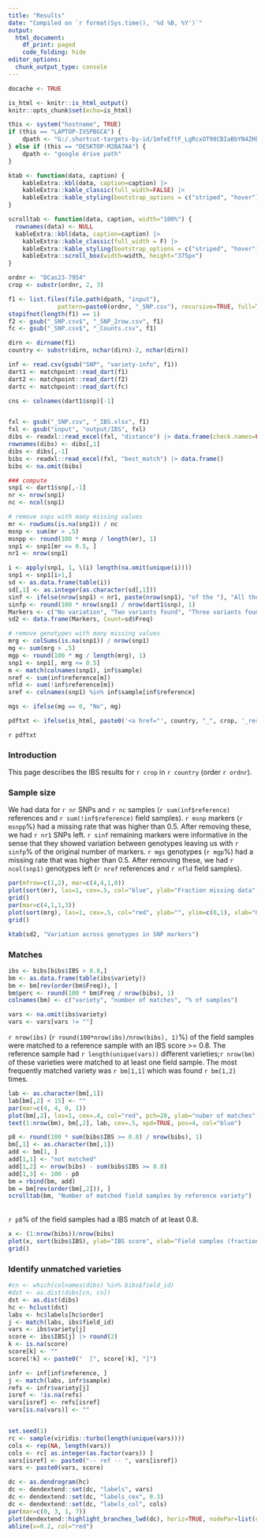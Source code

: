 ```yaml
---
title: "Results"
date: "Compiled on `r format(Sys.time(), '%d %B, %Y')`"
output:
  html_document:
    df_print: paged
    code_folding: hide
editor_options:
  chunk_output_type: console
---
```



```r
docache <- TRUE

is_html <- knitr::is_html_output()
knitr::opts_chunk$set(echo=is_html)

this <- system("hostname", TRUE)
if (this == "LAPTOP-IVSPBGCA") { 
	dpath <- "G:/.shortcut-targets-by-id/1mfeEftF_LgRcxOT98CBIaBbYN4ZHkBr_/share/image"
} else if (this == "DESKTOP-M2BA7AA") {
	dpath <- "google drive path"
}

ktab <- function(data, caption) {
    kableExtra::kbl(data, caption=caption) |>
    kableExtra::kable_classic(full_width=FALSE) |> 
    kableExtra::kable_styling(bootstrap_options = c("striped", "hover"))
}

scrolltab <- function(data, caption, width="100%") {
  rownames(data) <- NULL
  kableExtra::kbl(data, caption=caption) |>
    kableExtra::kable_classic(full_width = F) |>
    kableExtra::kable_styling(bootstrap_options = c("striped", "hover"))  |> 
    kableExtra::scroll_box(width=width, height="375px")
}
```


```r
ordnr <- "DCas23-7954"
crop <- substr(ordnr, 2, 3)

f1 <- list.files(file.path(dpath, "input"), 
              pattern=paste0(ordnr, "_SNP.csv"), recursive=TRUE, full=TRUE)
stopifnot(length(f1) == 1)
f2 <- gsub("_SNP.csv$", "_SNP_2row.csv", f1)
fc <- gsub("_SNP.csv$", "_Counts.csv", f1)

dirn <- dirname(f1)
country <- substr(dirn, nchar(dirn)-2, nchar(dirn))

inf <- read.csv(gsub("SNP", "variety-info", f1))
dart1 <- matchpoint::read_dart(f1)
dart2 <- matchpoint::read_dart(f2)
dartc <- matchpoint::read_dart(fc)

cns <- colnames(dart1$snp)[-1]


fxl <- gsub("_SNP.csv", "_IBS.xlsx", f1)
fxl <- gsub("input", "output/IBS", fxl)
dibs <- readxl::read_excel(fxl, "distance") |> data.frame(check.names=FALSE)
rownames(dibs) <- dibs[,1]
dibs <- dibs[,-1]
bibs <- readxl::read_excel(fxl, "best_match") |> data.frame()
bibs <- na.omit(bibs)

### compute 
snp1 <- dart1$snp[,-1]
nr <- nrow(snp1)
nc <- ncol(snp1)

# remove snps with many missing values
mr <- rowSums(is.na(snp1)) / nc
msnp <- sum(mr > .5)
msnpp <- round(100 * msnp / length(mr), 1)
snp1 <- snp1[mr <= 0.5, ]
nr1 <- nrow(snp1)

i <- apply(snp1, 1, \(i) length(na.omit(unique(i))))
snp1 <- snp1[i>1,]
sd <- as.data.frame(table(i))
sd[,1] <- as.integer(as.character(sd[,1]))
sinf <- ifelse(nrow(snp1) < nr1, paste(nrow(snp1), "of the "), "All the ")
sinfp <- round(100 * nrow(snp1) / nrow(dart1$snp), 1)
Markers <- c("No variation", "Two variants found", "Three variants found")[sd[,1]]
sd2 <- data.frame(Markers, Count=sd$Freq)

# remove genotypes with many missing values
mrg <- colSums(is.na(snp1)) / nrow(snp1)
mg <- sum(mrg > .5)
mgp <- round(100 * mg / length(mrg), 1)
snp1 <- snp1[, mrg <= 0.5]
m <- match(colnames(snp1), inf$sample)
nref <- sum(inf$reference[m])
nfld <- sum(!inf$reference[m])
sref <- colnames(snp1) %in% inf$sample[inf$reference]

mgs <- ifelse(mg == 0, "No", mg)

pdftxt <- ifelse(is_html, paste0('<a href="', country, "_", crop, '_results.pdf">pdf version</a>'), "")
```

`r pdftxt`

### Introduction

This page describes the IBS results for `r crop` in `r country` (order `r ordnr`). 

### Sample size 

We had data for `r nr` SNPs and `r nc` samples (`r sum(inf$reference)` references and `r sum(!inf$reference)` field samples). `r msnp` markers (`r msnpp`%) had a missing rate that was higher than 0.5. After removing these, we had `r nr1` SNPs left. `r sinf` remaining markers were informative in the sense that they showed variation between genotypes leaving us with `r sinfp`% of the original number of markers. `r mgs` genotypes (`r mgp`%) had a missing rate that was higher than 0.5. After removing these, we had `r ncol(snp1)` genotypes left (`r nref` references and `r nfld` field samples).

<div class = "row">
<div class = "col-md-7">
```r
par(mfrow=c(1,2), mar=c(4,4,1,0))
plot(sort(mr), las=1, cex=.5, col="blue", ylab="Fraction missing data", xlab="Markers", ylim=c(0,1), cex.axis=.8)
grid()
par(mar=c(4,1,1,3))
plot(sort(mrg), las=1, cex=.5, col="red", ylab="", ylim=c(0,1), xlab="Genotypes", yaxt = "n", cex.axis=.8)
grid()
```
</div>
<div class = "col-md-3">
```r
ktab(sd2, "Variation across genotypes in SNP markers")
```
</div></div>


### Matches

```r
ibs <- bibs[bibs$IBS > 0.8,]
bm <- as.data.frame(table(ibs$variety))
bm <- bm[rev(order(bm$Freq)), ]
bm$perc <- round(100 * bm$Freq / nrow(bibs), 1)
colnames(bm) <- c("variety", "number of matches", "% of samples")

vars <- na.omit(ibs$variety)
vars <- vars[vars != ""]
```

`r nrow(ibs)` (`r round(100*nrow(ibs)/nrow(bibs), 1)`%) of the field samples were matched to a reference sample with an IBS score >= 0.8. The reference sample had `r length(unique(vars))` different varieties;`r nrow(bm)` of these varieties were matched to at least one field sample. The most frequently matched variety was `r bm[1,1]` which was found `r bm[1,2]` times. 

<div class = "row">
<div class = "col-md-6">
```r
lab <- as.character(bm[,1])
lab[bm[,2] < 15] <- ""
par(mar=c(4, 4, 0, 1))
plot(bm[,2], las=1, cex=.4, col="red", pch=20, ylab="nuber of matches", xlab="order")
text(1:nrow(bm), bm[,2], lab, cex=.5, xpd=TRUE, pos=4, col="blue")
```
</div>
<div class = "col-md-6">
```r
p8 <- round(100 * sum(bibs$IBS >= 0.8) / nrow(bibs), 1)
bm[,1] <- as.character(bm[,1])
add <- bm[1, ]
add[1,1] <- "not matched"
add[1,2] <- nrow(bibs) - sum(bibs$IBS >= 0.8)
add[1,3] <- 100 - p8
bm = rbind(bm, add)
bm = bm[rev(order(bm[,2])), ]
scrolltab(bm, "Number of matched field samples by reference variety")
```
</div></div>

</br>
`r p8`% of the field samples had a IBS match of at least 0.8. 

```r
x <- (1:nrow(bibs))/nrow(bibs)
plot(x, sort(bibs$IBS), ylab="IBS score", xlab="Field samples (fraction)", pch=20, col="red", las=1, cex=.5)
grid()
```

### Identify unmatched varieties

```r
#cn <- which(colnames(dibs) %in% bibs$field_id)
#dst <- as.dist(dibs[cn, cn])
dst <- as.dist(dibs)
hc <- hclust(dst)
labs <- hc$labels[hc$order]
j <- match(labs, ibs$field_id)
vars <- ibs$variety[j]
score <- ibs$IBS[j] |> round(2)
k <- is.na(score)
score[k] <- ""
score[!k] <- paste0("  [", score[!k], "]")

infr <- inf[inf$reference, ]
j <- match(labs, infr$sample)
refs <- infr$variety[j]
isref <- !is.na(refs)
vars[isref] <- refs[isref]
vars[is.na(vars)] <- ""


set.seed(1)
rc <- sample(viridis::turbo(length(unique(vars))))
cols <- rep(NA, length(vars))
cols <- rc[ as.integer(as.factor(vars)) ]
vars[isref] <- paste0("-- ref -- ", vars[isref])
vars <- paste0(vars, score)

dc <- as.dendrogram(hc)
dc <- dendextend::set(dc, "labels", vars)
dc <- dendextend::set(dc, "labels_cex", 0.3)
dc <- dendextend::set(dc, "labels_col", cols)
par(mar=c(0, 3, 1, 7))
plot(dendextend::highlight_branches_lwd(dc), horiz=TRUE, nodePar=list(cex=.1), cex=.6)
abline(v=0.2, col="red")
```

